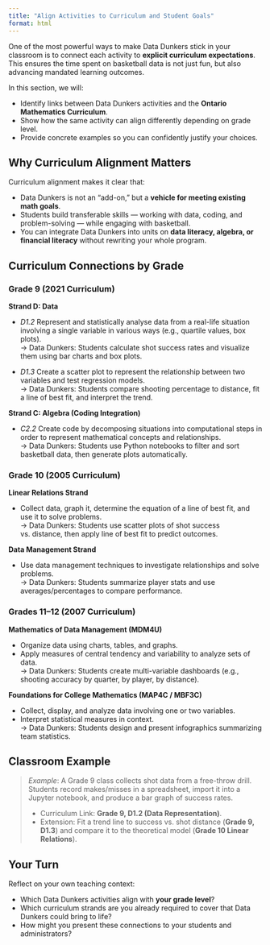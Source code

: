 ```yaml
---
title: "Align Activities to Curriculum and Student Goals"
format: html
---
```


One of the most powerful ways to make Data Dunkers stick in your classroom is to connect each activity to **explicit curriculum expectations**. This ensures the time spent on basketball data is not just fun, but also advancing mandated learning outcomes.

In this section, we will:

- Identify links between Data Dunkers activities and the **Ontario Mathematics Curriculum**.  
- Show how the same activity can align differently depending on grade level.  
- Provide concrete examples so you can confidently justify your choices.  

## Why Curriculum Alignment Matters

Curriculum alignment makes it clear that:

- Data Dunkers is not an “add-on,” but a **vehicle for meeting existing math goals**.  
- Students build transferable skills — working with data, coding, and problem-solving — while engaging with basketball.  
- You can integrate Data Dunkers into units on **data literacy, algebra, or financial literacy** without rewriting your whole program.  

## Curriculum Connections by Grade

### Grade 9 (2021 Curriculum)

**Strand D: Data**  

- *D1.2* Represent and statistically analyse data from a real-life situation involving a single variable in various ways (e.g., quartile values, box plots).  
  → Data Dunkers: Students calculate shot success rates and visualize them using bar charts and box plots.  

- *D1.3* Create a scatter plot to represent the relationship between two variables and test regression models.  
  → Data Dunkers: Students compare shooting percentage to distance, fit a line of best fit, and interpret the trend.  

**Strand C: Algebra (Coding Integration)**  

- *C2.2* Create code by decomposing situations into computational steps in order to represent mathematical concepts and relationships.  
  → Data Dunkers: Students use Python notebooks to filter and sort basketball data, then generate plots automatically.  

### Grade 10 (2005 Curriculum)

**Linear Relations Strand**  

- Collect data, graph it, determine the equation of a line of best fit, and use it to solve problems.  
  → Data Dunkers: Students use scatter plots of shot success vs. distance, then apply line of best fit to predict outcomes.  

**Data Management Strand**  

- Use data management techniques to investigate relationships and solve problems.  
  → Data Dunkers: Students summarize player stats and use averages/percentages to compare performance.  

### Grades 11–12 (2007 Curriculum)

**Mathematics of Data Management (MDM4U)**  

- Organize data using charts, tables, and graphs.  
- Apply measures of central tendency and variability to analyze sets of data.  
  → Data Dunkers: Students create multi-variable dashboards (e.g., shooting accuracy by quarter, by player, by distance).  

**Foundations for College Mathematics (MAP4C / MBF3C)**  

- Collect, display, and analyze data involving one or two variables.  
- Interpret statistical measures in context.  
  → Data Dunkers: Students design and present infographics summarizing team statistics.  

## Classroom Example

> *Example*: A Grade 9 class collects shot data from a free-throw drill. Students record makes/misses in a spreadsheet, import it into a Jupyter notebook, and produce a bar graph of success rates.  
>
> - Curriculum Link: **Grade 9, D1.2 (Data Representation)**.  
> - Extension: Fit a trend line to success vs. shot distance (**Grade 9, D1.3**) and compare it to the theoretical model (**Grade 10 Linear Relations**).  

## Your Turn

Reflect on your own teaching context:  

- Which Data Dunkers activities align with **your grade level**?  
- Which curriculum strands are you already required to cover that Data Dunkers could bring to life?  
- How might you present these connections to your students and administrators?  


